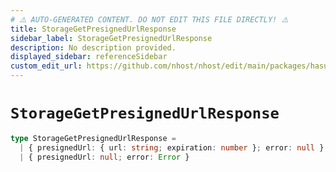 ```yaml
---
# ⚠️ AUTO-GENERATED CONTENT. DO NOT EDIT THIS FILE DIRECTLY! ⚠️
title: StorageGetPresignedUrlResponse
sidebar_label: StorageGetPresignedUrlResponse
description: No description provided.
displayed_sidebar: referenceSidebar
custom_edit_url: https://github.com/nhost/nhost/edit/main/packages/hasura-storage-js/src/utils/types.ts#L59
---
```


# `StorageGetPresignedUrlResponse`

```ts
type StorageGetPresignedUrlResponse =
  | { presignedUrl: { url: string; expiration: number }; error: null }
  | { presignedUrl: null; error: Error }
```

